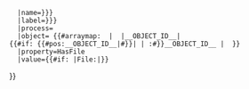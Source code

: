 <includeonly><!--
-->{{OslTemplate:LabProcess/Parameter
   |id={{{id|}}}
   |type=Term:Parameter/Actual;Term:Parameter/File{{#if:{{{type|}}}|;{{{type}}}|}} 
   |name={{{name|{{{label|}}}}}} 
   |label={{{label|{{{name|}}}}}} 
   |process={{FULLPAGENAME}}
   |object=<!-- 
  -->{{#arraymap: {{{object_id|}}} | {{{sep|;}}} |__OBJECT_ID__|<!-- 
    -->{{#if: {{#pos:__OBJECT_ID__|#}}|<!-- already global WikiId -->| {{NAMESPACE}}:{{ROOTPAGENAME}}#}}__OBJECT_ID__<!--  
  -->| {{{sep|;}}} }}
   |property=HasFile
   |value={{#if: {{{actual_instance|}}}|File:{{{actual_instance|}}}|}}
}}<!--
--></includeonly>